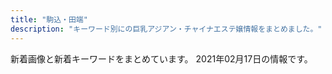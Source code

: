 ```yaml
---
title: "駒込・田端"
description: "キーワード別にの巨乳アジアン・チャイナエステ嬢情報をまとめました。"
---
```


新着画像と新着キーワードをまとめています。
2021年02月17日の情報です。

<DmmAffiliateIns />
<KeywordTable
  shops={
    [
    {
        "station": "JR\u99d2\u8fbc\u99c5\u6771\u53e3",
        "name": "Chocolate -\u30c1\u30e7\u30b3\u30ec\u30fc\u30c8-",
        "keywords": {},
        "img_links": [
            "http://relax-treat.com/css/top-left02.jpg",
            "http://relax-treat.com/staff/haru/01.jpg",
            "http://relax-treat.com/staff/mei/02.jpg",
            "http://relax-treat.com/staff/mei/01.jpg",
            "http://relax-treat.com/css/nav/nav-006.jpg",
            "http://relax-treat.com/css/nav/nav-005.jpg",
            "http://relax-treat.com/css/nav/nav-001.jpg",
            "http://relax-treat.com/css/top02.jpg",
            "http://relax-treat.com/staff/nana/01.jpg",
            "http://relax-treat.com/staff/ai/01.jpg",
            "http://relax-treat.com/css/staff/up.jpg",
            "http://relax-treat.com/staff/anna/01.jpg",
            "http://relax-treat.com/css/tel01.png",
            "http://relax-treat.com/css/nav/nav-003.jpg",
            "http://relax-treat.com/css/top-left0001.jpg",
            "http://relax-treat.com/staff/koko/02.jpg",
            "http://relax-treat.com/css/nav/nav-004.jpg",
            "http://relax-treat.com/staff/ami/01.jpg",
            "http://relax-treat.com/css/staff/new.jpg",
            "http://relax-treat.com/staff/ami/02.jpg",
            "http://relax-treat.com/staff/rumi/01.jpg",
            "http://relax-treat.com/css/nav/nav-002.jpg",
            "http://relax-treat.com/staff/koko/01.jpg",
            "http://relax-treat.com/staff/anna/02.jpg"
        ],
        "url": "http://relax-treat.com/"
    },
    {
        "url": "http://www.ko-story.com/",
        "name": "\u30b9\u30c8\u30fc\u30ea\u30fc",
        "station": "JR\u99d2\u8fbc\u99c5\u5357\u53e3",
        "keywords": {
            "D": 8,
            "89": 2,
            "88": 6
        },
        "img_links": [
            "http://www.ko-story.com/css/nav/nav-001.jpg",
            "http://www.ko-story.com/css/staff/staff-0013-b.jpg",
            "http://www.ko-story.com/css/staff/staff-0014-a.jpg",
            "http://www.ko-story.com/css/osusume-00014a.jpg",
            "http://www.ko-story.com/css/top01-left02.jpg",
            "http://www.ko-story.com/css/nav/nav-002.jpg",
            "http://www.ko-story.com/css/head-change.jpg",
            "http://www.ko-story.com/css/staff/staff-010-b.jpg",
            "http://www.ko-story.com/css/main-staff03.jpg",
            "http://www.ko-story.com/css/staff/staff-012-a.jpg",
            "http://www.ko-story.com/css/top01-left03.jpg",
            "http://www.ko-story.com/css/nav/nav-007.jpg",
            "http://www.ko-story.com/css/nav/nav-005.jpg",
            "http://www.ko-story.com/css/main-staff01.jpg",
            "http://www.ko-story.com/css/nav/nav-003.jpg",
            "http://www.ko-story.com/css/tel01.png",
            "http://www.ko-story.com/css/nav/nav-004.jpg",
            "http://www.ko-story.com/css/osusume-013.jpg",
            "http://www.ko-story.com/css/nav/nav-006.jpg",
            "http://www.ko-story.com/css/staff/staff-010-a.jpg",
            "http://www.ko-story.com/css/top01-left01.png",
            "http://www.ko-story.com/css/osusume-011.jpg",
            "http://www.ko-story.com/css/staff/staff-0013-a.jpg",
            "http://www.ko-story.com/css/staff/staff-012-b.jpg",
            "http://www.ko-story.com/css/main-girl02.png",
            "http://www.ko-story.com/css/staff/staff-0014-b.jpg"
        ]
    },
    {
        "keywords": {},
        "name": "\u3046\u3055\u304e",
        "station": "JR\u99d2\u8fbc\u99c5\u5317\u53e3",
        "img_links": [],
        "url": "http://koukou.ests.co/"
    },
    {
        "keywords": {},
        "station": "JR\u99d2\u8fbc\u99c5\u6771\u53e3",
        "img_links": [
            "http://arm-es.com/media/sites/13/elementor/thumbs/1612941234-1-p2nc1s54yg8g4orez3va4pcllv4rmf8vutn0pww1b4.jpg",
            "http://arm-es.com/media/sites/13/elementor/thumbs/1612941250-2-p2nc276jzst1ag5kjadb8ljz412n1kwl8w2sec9qjk.jpg",
            "http://arm-es.com/media/sites/13/elementor/thumbs/1612941234-1-p2nc1s53zd76qyrkkrfuqf3wp82mfua2movbe779h4.jpg",
            "http://arm-es.com/media/sites/13/elementor/thumbs/1612941358-6-p2nc50p3itmqqm29o5tlblp2d044yb4sepriwieg1k.jpg",
            "http://arm-es.com/media/sites/13/elementor/thumbs/1612941267-3-p2nc2n5s8wdne3iijmujipa4axtqhup7qyec8bx9rs.jpg",
            "http://arm-es.com/media/sites/13/2021/02/r1-1.jpg",
            "http://arm-es.com/media/sites/13/2021/02/1613544003-c19.jpg",
            "http://arm-es.com/media/sites/13/elementor/thumbs/1612941250-2-p2nc276j0prrwq5q4xxvubba7e0huzxs0rb32mkypk.jpg",
            "http://arm-es.com/media/sites/13/elementor/thumbs/1612941284-4-p2nc3351h2zivgvaybr7738yehmz4pgnh5hle19ku0.jpg",
            "http://arm-es.com/media/sites/13/elementor/thumbs/1612941410-5-p2nc6dkpe7hnic39qqy6x9d191f82kitxforuwdz20.jpg",
            "http://arm-es.com/media/sites/13/2021/02/1612779406-flash1.jpg",
            "http://arm-es.com/media/sites/13/2021/02/r2-1.jpg",
            "http://arm-es.com/media/sites/13/2021/02/1613538765-F562FBE7-D9D5-4A85-97B7-94AF100F9870-225x300.jpeg",
            "http://arm-es.com/media/sites/13/elementor/thumbs/1613538765-F562FBE7-D9D5-4A85-97B7-94AF100F9870-p2zdfc5no7l6u0mpugrrh7estz1rfzcbvcszv6b2cg.jpeg",
            "http://arm-es.com/media/sites/13/2021/02/1612779404-flash.jpg",
            "http://arm-es.com/media/sites/13/2021/02/1612776477-top.jpg",
            "http://arm-es.com/media/sites/13/elementor/thumbs/1612941358-6-p2nc50p4hwo04c242i90pvxr9n6a4w3lmuj88837vk.jpg",
            "http://arm-es.com/media/sites/13/elementor/thumbs/1612941267-3-p2nc2n5t7zewrticxz9ywzit7kvvofo0z361k1m1ls.jpg",
            "http://arm-es.com/media/sites/13/elementor/thumbs/1612941284-4-p2nc3352g60s96v5co6mldhnb4p4bafgpa9apqyco0.jpg",
            "http://arm-es.com/media/sites/13/2021/02/1612941410-5.jpg"
        ],
        "name": "\u30de\u30b7\u30e5\u30de\u30ed",
        "url": "http://arm-es.com/"
    },
    {
        "name": "\u7652\u51e6\uff5e\u30e6\u30c9\u30b3\u30ed\uff5e",
        "url": "http://relaxation.red/",
        "img_links": [
            "http://relaxation.red/img/rect.jpg",
            "http://relaxation.red/img/st4.jpg",
            "http://relaxation.red/img/st3.jpg",
            "http://relaxation.red/img/st101.jpg",
            "http://relaxation.red/img/st7.jpg",
            "http://relaxation.red/img/st10.jpg",
            "http://relaxation.red/img/st5.jpg",
            "http://relaxation.red/img/st91.jpg",
            "http://relaxation.red/img/acct.jpg",
            "http://relaxation.red/img/st9.jpg",
            "http://relaxation.red/img/fla.jpg",
            "http://relaxation.red/img/st6.jpg",
            "http://relaxation.red/img/kan.jpg",
            "http://relaxation.red/img/st2.jpg",
            "http://relaxation.red/img/top.jpg",
            "http://relaxation.red/img/stat.jpg",
            "http://relaxation.red/img/st1.jpg"
        ],
        "station": "JR\u99d2\u8fbc\u99c5\u5317\u53e3",
        "keywords": {}
    },
    {
        "station": "JR\u99d2\u8fbc\u99c5\u6771\u53e3",
        "img_links": [],
        "name": "\u3066\u3082\u307f\u3084",
        "url": "http://ko-relax.info/",
        "keywords": {}
    },
    {
        "url": "http://iyashinomori.oks.bz/",
        "keywords": {},
        "name": "\u7652\u3057\u306e\u68ee",
        "station": "JR\u99d2\u8fbc\u99c5\u5357\u53e3",
        "img_links": [
            "http://iyashinomori.oks.bz/images/room2.jpg",
            "http://iyashinomori.oks.bz/photos/sites/72/2020/10/2020101903314523.jpg",
            "http://iyashinomori.oks.bz/photos/sites/72/2020/10/2020101903203761.jpg",
            "http://iyashinomori.oks.bz/photos/sites/72/2020/10/2020101903342723.jpg",
            "http://iyashinomori.oks.bz/photos/sites/72/2020/10/2020101903314748.jpg",
            "http://iyashinomori.oks.bz/images/top.jpg",
            "http://iyashinomori.oks.bz/photos/sites/72/2020/10/2020101903314625.jpg",
            "http://iyashinomori.oks.bz/images/room1.jpg",
            "http://iyashinomori.oks.bz/images/s_staff.png",
            "http://iyashinomori.oks.bz/images/s_news.jpg",
            "http://iyashinomori.oks.bz/images/bj2.jpg",
            "http://iyashinomori.oks.bz/images/room3.jpg",
            "http://iyashinomori.oks.bz/images/room4.jpg",
            "http://iyashinomori.oks.bz/images/bj3.jpg",
            "http://iyashinomori.oks.bz/images/mobile.jpg"
        ]
    }
]
}
/>
<DmmAffiliateScript />

